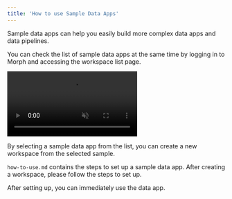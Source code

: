```yaml
---
title: 'How to use Sample Data Apps'
---
```


Sample data apps can help you easily build more complex data apps and data pipelines.

You can check the list of sample data apps at the same time by logging in to Morph and accessing the workspace list page.

<video
    className="w-full mt-4 lg:mx-0 rounded-xl max-w-[1080px]"
    controls
    muted
    playsInline>
    <source src="/assets/videos/sample-data-apps/sample-app-walkthrough.mp4" type="video/mp4" />
</video>

By selecting a sample data app from the list, you can create a new workspace from the selected sample.

`how-to-use.md` contains the steps to set up a sample data app.
After creating a workspace, please follow the steps to set up.

After setting up, you can immediately use the data app.
